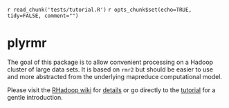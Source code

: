 `r read_chunk('tests/tutorial.R')`
`r opts_chunk$set(echo=TRUE, tidy=FALSE, comment="")`


# plyrmr

The goal of this package is to allow convenient processing on a Hadoop cluster of large data sets. It is based on `rmr2` but should be easier to use and more abstracted from the underlying mapreduce computational model. 

Please visit the [RHadoop wiki](http://github.com/RevolutionAnalytics/RHadoop/wiki) for [details](http://github.com/RevolutionAnalytics/RHadoop/wiki/plyrmr) or go directly to the [tutorial](docs/tutorial.md) for a gentle introduction.



